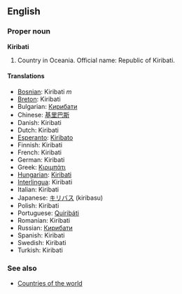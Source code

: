==English==

===Proper noun===
'''Kiribati'''

# Country in Oceania. Official name: Republic of Kiribati.

====Translations====
*[[Bosnian]]: Kiribati ''m''
*[[Breton]]: Kiribati
*Bulgarian: [[Кирибати]]
*Chinese: [[基里巴斯]]
*Danish: Kiribati
*Dutch: Kiribati
*[[Esperanto]]: [[Kiribato]]
*Finnish: Kiribati
*French: Kiribati
*German: Kiribati
*Greek: [[Κιριμπάτι]]
*[[Hungarian]]: [[Kiribati]]
*[[Interlingua]]: Kiribati
*Italian: Kiribati
*Japanese: [[キリバス]] (kiribasu)
*Polish: Kiribati
*Portuguese: [[Quiribáti]]
*Romanian: Kiribati
*Russian: [[Кирибати]]
*Spanish: Kiribati
*Swedish: Kiribati
*Turkish: Kiribati

===See also===
*[[Countries of the world]]
